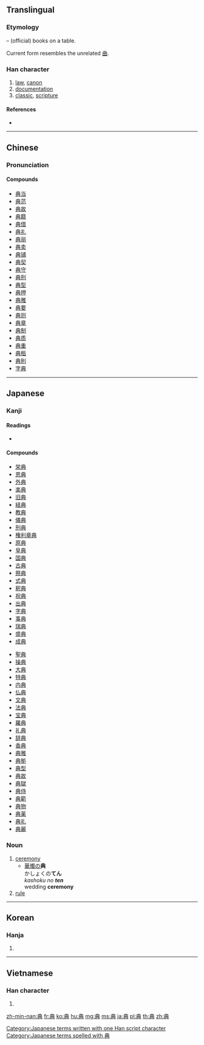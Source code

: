 {{also|曲}}
==Translingual==
{{stroke order|strokes=8}}
{{stroke order|strokes=8|type=jbw}}

===Etymology===
{{Han compound|冊|t1=bamboo, books|丌|t2=table|ls=ic}} – (official) books on a table.

Current form resembles the unrelated [[曲]].

===Han character===
{{Han char|rn=12|rad=八|as=06|sn=8|four=5580<sub>1</sub>|canj=廿月金 (TBC)}}

# [[law]], [[canon]]
# [[documentation]]
# [[classic]], [[scripture]]

====References====
* {{Han ref|kx=0128.020|dkj=01474|dj=0286.120|hdz=10247.010|uh=5178|ud=20856|bh=A8E5|bd=43237}}

----

==Chinese==
{{zh-hanzi-box|典}}

===Pronunciation===
{{zh-pron
|m=diǎn
|c=din2
|mc=y
|oc=y
|ma=
|cat=n
}}

====Compounds====
* [[典当]]
* [[典范]]
* [[典故]]
* [[典籍]]
* [[典借]]
* [[典礼]]
* [[典丽]]
* [[典卖]]
* [[典铺]]
* [[典契]]
* [[典守]]
* [[典刑]]
* [[典型]]
* [[典押]]
* [[典雅]]
* [[典要]]
* [[典则]]
* [[典章]]
* [[典制]]
* [[典质]]
* [[典重]]
* [[典租]]
* [[典則]]
* [[字典]]

----

==Japanese==

===Kanji===
{{ja-kanji|grade=4|rs=八06}}

====Readings====
* {{ja-readings|on=[[てん]] ([[ten]])|kun=[[のり]] ([[nori]]), [[つかさどる]] ([[tsukasadoru]]), [[さかん]] ([[sakan]])}}

====Compounds====
{{top2}}
* [[栄典]]
* [[恩典]]
* [[外典]]
* [[楽典]]
* [[旧典]]
* [[経典]]
* [[教典]]
* [[儀典]]
* [[刑典]]
* [[権利章典]]
* [[原典]]
* [[皇典]]
* [[国典]]
* [[古典]]
* [[祭典]]
* [[式典]]
* [[釈典]]
* [[祝典]]
* [[出典]]
* [[字典]]
* [[事典]]
* [[瑞典]]
* [[盛典]]
* [[成典]]
{{mid2}}
* [[聖典]]
* [[操典]]
* [[大典]]
* [[特典]]
* [[内典]]
* [[仏典]]
* [[文典]]
* [[法典]]
* [[宝典]]
* [[羅典]]
* [[礼典]]
* [[辞典]]
* [[香典]]
* [[典雅]]
* [[典拠]]
* [[典型]]
* [[典故]]
* [[典獄]]
* [[典侍]]
* [[典範]]
* [[典物]]
* [[典薬]]
* [[典礼]]
* [[典麗]]
{{bottom}}

===Noun===
{{ja-noun|k|hira=てん|rom=ten}}

# [[ceremony]]
#* [[華燭]]の'''典'''<br>かしょくの'''てん'''<br>''kashoku no '''ten''' ''<br>wedding '''ceremony'''
# [[rule]]

[[Category:Japanese terms written with one Han script character]]
[[Category:Japanese terms spelled with 典]]

----

==Korean==

===Hanja===
{{ko-hanja|hangeul=[[전]]|rv=jeon|mr=chŏn}}

# {{defn|lang=ko|sort=八06}}

----

==Vietnamese==

===Han character===
{{vi-hantu|[[điển]], [[đến]], [[điếng]]|rs=八06}}

# {{defn|lang=vi|sort=八06}}

[[zh-min-nan:典]]
[[fr:典]]
[[ko:典]]
[[hu:典]]
[[mg:典]]
[[ms:典]]
[[ja:典]]
[[pl:典]]
[[th:典]]
[[zh:典]]
